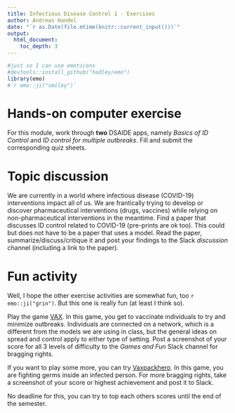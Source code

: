 ```yaml
---
title: Infectious Disease Control 1 - Exercises 
author: Andreas Handel
date: "`r as.Date(file.mtime(knitr::current_input()))`"
output: 
  html_document:
    toc_depth: 3
---
```



```r
#just so I can use emoticons
#devtools::install_github("hadley/emo")
library(emo)
#`r emo::ji("smiley")`
```

# Hands-on computer exercise

For this module, work through **two** DSAIDE apps, namely _Basics of ID Control_ and _ID control for multiple outbreaks_. Fill and submit the corresponding quiz sheets.

# Topic discussion 

We are currently in a world where infectious disease (COVID-19) interventions impact all of us. We are frantically trying to develop or discover pharmaceutical interventions (drugs, vaccines) while relying on non-pharmaceutical interventions in the meantime. Find a paper that discusses ID control related to COVID-19 (pre-prints are ok too). This could but does not have to be a paper that uses a model. Read the paper, summarize/discuss/critique it and post your findings to the Slack _discussion_ channel (including a link to the paper).


# Fun activity

Well, I hope the other exercise activities are somewhat fun, too `r emo::ji("grin")`. But this one is really fun (at least I think so). 

Play the game [VAX](http://vax.herokuapp.com/). In this game, you get to vaccinate individuals to try and minimize outbreaks. Individuals are connected on a network, which is a different from the models we are using in class, but the general ideas on spread and control apply to either type of setting. Post a screenshot of your score for all 3 levels of difficulty to the _Games and Fun_ Slack channel for bragging rights.

If you want to play some more, you can try [Vaxpackhero](http://vaxpackhero.com/). In this game, you are fighting germs inside an infected person. For more bragging rights, take a screenshot of your score or highest achievement and post it to Slack. 

No deadline for this, you can try to top each others scores until the end of the semester.


